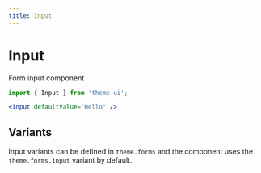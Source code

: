 ```yaml
---
title: Input
---
```


# Input

Form input component

```js
import { Input } from 'theme-ui';
```

```jsx live=true
<Input defaultValue="Hello" />
```

## Variants

Input variants can be defined in `theme.forms` and the component uses the `theme.forms.input` variant by default.
